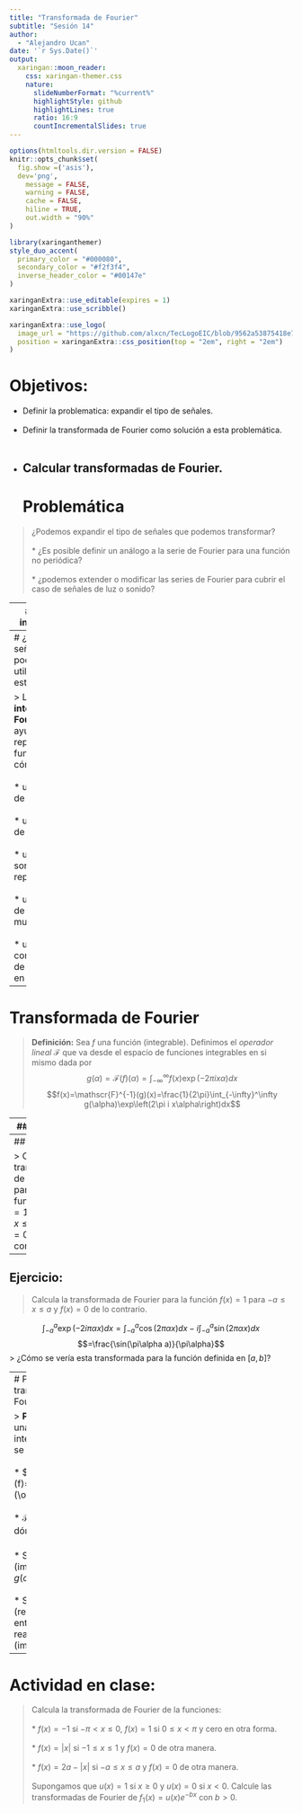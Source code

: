 ```yaml
---
title: "Transformada de Fourier"
subtitle: "Sesión 14"
author: 
  - "Alejandro Ucan"
date: '`r Sys.Date()`'
output:
  xaringan::moon_reader:
    css: xaringan-themer.css
    nature:
      slideNumberFormat: "%current%"
      highlightStyle: github
      highlightLines: true
      ratio: 16:9
      countIncrementalSlides: true
---
```


```r
options(htmltools.dir.version = FALSE)
knitr::opts_chunk$set(
  fig.show =('asis'),
  dev='png',
	message = FALSE,
	warning = FALSE,
	cache = FALSE,
	hiline = TRUE,
	out.width = "90%"
)
```

```r
library(xaringanthemer)
style_duo_accent(
  primary_color = "#000080",
  secondary_color = "#f2f3f4",
  inverse_header_color = "#00147e"
)
```

```r
xaringanExtra::use_editable(expires = 1)
xaringanExtra::use_scribble()
```

```r
xaringanExtra::use_logo(
  image_url = "https://github.com/alxcn/TecLogoEIC/blob/9562a53875418e749a296c85808a19c85fc4be74/IngenieriaCiencias_Horizontal_RGB.png",
  position = xaringanExtra::css_position(top = "2em", right = "2em")
)
```
# Objetivos:

 * Definir la problematica: expandir el tipo de señales. <br/><br/>
 * Definir la transformada de Fourier como solución a esta problemática. <br/><br/>
 * Calcular transformadas de Fourier.
---
# Problemática

> ¿Podemos expandir el tipo de señales que podemos transformar? <br/><br/>
  * ¿Es posible definir un análogo a la serie de Fourier para una función no periódica? <br/><br/>
  * ¿podemos extender o modificar las series de Fourier para cubrir el caso de señales de luz o sonido?
  
---
# Idea intuitiva:

> Imaginemos que hacemos tomamos funciones periódicas cuyo periodo tiende a cero (cada vez más pequeño). Esto implicaria que nuestra suma se hace cada vez más __fina.__
$$\sum_{j=-\infty}^\infty \to \int_{-\infty}^\infty.$$

---
# ¿Qué señales podemos utilizar en este caso?

> La __integral de Fourier__ nos ayuda a representar funciones cómo: <br/><br/>
  * un pulso de voltaje. <br/><br/>
  * un rayo de luz. <br/><br/>
  * un sonido no repetido. <br/><br/>
  * un rango de tonos musicales. <br/><br/>
  * un rango completo de colores en la luz.

---
# Transformada de Fourier

> __Definición:__ Sea $f$ una función (integrable). Definimos el _operador lineal_ $\mathscr{F}$ que va desde el espacio de funciones integrables en si mismo dada por $$g(\alpha)=\mathscr{F}(f)(\alpha)=\int_{-\infty}^\infty f(x)\exp\left(-2\pi i x\alpha\right)dx$$
$$f(x)=\mathscr{F}^{-1}(g)(x)=\frac{1}{2\pi}\int_{-\infty}^\infty g(\alpha)\exp\left(2\pi i x\alpha\right)dx$$

---
## Ejemplo:

> Calcule la transformada de Fourier para la función $f(x)=1$ si $-1\leq x \leq 1$ y $f(x)=0$ de otra manera. 

Por definición tenemos que calcular: $$\mathscr{F}(f)(\alpha)=\int_{-\infty}^\infty f(x)\exp(-2i\pi \alpha x)dx$$

Por el tipo de función, solamente sobrevive la integral $$\int_{-1}^1 \exp(-2i\pi \alpha x)dx=\int_{-1}^1\cos(2\pi x \alpha) -i \sin(2\pi \alpha x) dx=\int_{-1}^1\cos(2\pi \alpha x)dx-i\int_{-1}^1\sin(2\pi \alpha x)dx$$
$$=\frac{\sin(\pi\alpha )}{\pi\alpha}$$

La tranformada de $f(x)$ es la función $g(\alpha)=\frac{\sin(2\pi\alpha)}{\pi\alpha}.$

---
## Ejercicio:

> Calcula la transformada de Fourier para la función $f(x)=1$ para $a\leq x\leq b$ y $f(x)=0$ de lo contrario.


---
## Ejercicio:

> Calcula la transformada de Fourier para la función $f(x)=1$ para $-a\leq x\leq a$ y $f(x)=0$ de lo contrario.

$$\int_{-a}^a \exp(-2i\pi \alpha x)dx=\int_{-a}^a\cos(2\pi \alpha x)dx-i\int_{-a}^a\sin(2\pi \alpha x)dx$$
$$=\frac{\sin(\pi\alpha a)}{\pi\alpha}$$
> ¿Cómo se vería esta transformada para la función definida en $[a,b]$?

---
# Propiedades de la transformada de Fourier

> __Proposición:__ Sea $f$ una función integrable, entonces se cumple: <br/><br/>
  * $\mathscr{F}^{-1}(f)=\mathscr{F}^{-1}(\overline{f}).$ <br/><br/>
  * $\mathscr{F}(f)(-\alpha)=\mathscr{F}(f_\sigma)$ dónde $f_\sigma(x)=f(-x).$ <br/><br/>
  * Si $f(x)$ es par (impar) entonces $g(\alpha)$ es par (impar).  <br/><br/>
  * Si $f(x)$ es real y par (real e impar) entonces $g(\alpha)$ es real y real (imaginaria e impar).
  
---
# Actividad en clase:

> Calcula la transformada de Fourier de la funciones: <br/><br/>
  * $f(x)=-1$ si $-\pi <x \leq 0,$ $f(x)=1$ si $0\leq x < \pi$ y cero en otra forma. <br/><br/>
  * $f(x)=|x|$ si $-1\leq x\leq 1$ y $f(x)=0$ de otra manera. <br/><br/>
  * $f(x)=2a-|x|$ si $-a\leq x\leq a$ y $f(x)=0$ de otra manera. <br/><br/>
>Supongamos que $u(x)=1$ si $x\geq 0$ y $u(x)=0$ si $x<0.$ Calcule las transformadas de Fourier de $f_1(x)=u(x)e^{-bx}$ con $b>0.$


